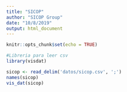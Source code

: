 ```yaml
---
title: "SICOP"
author: "SICOP Group"
date: "10/8/2019"
output: html_document
---
```


```r
knitr::opts_chunk$set(echo = TRUE)
```

```r
#Libreria para leer csv
library(visdat)
```

```r
sicop <- read_delim('datos/sicop.csv', ';')
names(sicop)
vis_dat(sicop)
```